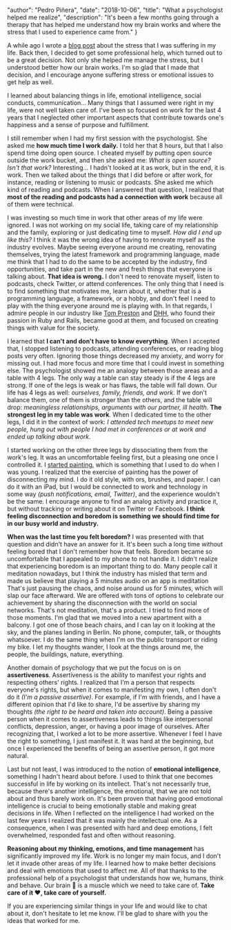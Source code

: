 
  "author": "Pedro Piñera",
  "date": "2018-10-06",
  "title": "What a psychologist helped me realize",
  "description": "It's been a few months going through a therapy that has helped me understand how my brain works and where the stress that I used to experience came from."
}




A while ago I wrote a [blog post](/2018/05/25/stress) about the stress that I was suffering in my life. Back then, I decided to get some professional help, which turned out to be a great decision. Not only she helped me manage the stress, but I understood better how our brain works. I'm so glad that I made that decision, and I encourage anyone suffering stress or emotional issues to get help as well.

I learned about balancing things in life, emotional intelligence, social conducts, communication... Many things that I assumed were right in my life, were not well taken care of. I've been so focused on work for the last 4 years that I neglected other important aspects that contribute towards one's happiness and a sense of purpose and fulfillment.

I still remember when I had my first session with the psychologist. She asked me **how much time I work daily.** I told her that 8 hours, but that I also spend time doing open source. I cheated myself by putting open source outside the work bucket, and then she asked me: _What is open source? Isn't that work?_ Interesting... I hadn't looked at it as work, but in the end, it is work. Then we talked about the things that I did before or after work, for instance, reading or listening to music or podcasts. She asked me which kind of reading and podcasts. When I answered that question, I realized that **most of the reading and podcasts had a connection with work** because all of them were technical.

I was investing so much time in work that other areas of my life were ignored. I was not working on my social life, taking care of my relationship and the family, exploring or just dedicating time to myself. _How did I end up like this?_ I think it was the wrong idea of having to renovate myself as the industry evolves. Maybe seeing everyone around me creating, renovating themselves, trying the latest framework and programming language, made me think that I had to do the same to be accepted by the industry, find opportunities, and take part in the new and fresh things that everyone is talking about. **That idea is wrong.** I don't need to renovate myself, listen to podcasts, check Twitter, or attend conferences. The only thing that I need is to find something that motivates me, learn about it, whether that is a programming language, a framework, or a hobby, and don't feel I need to play with the thing everyone around me is playing with. In that regards, I admire people in our industry like [Tom Preston](https://twitter.com/mojombo) and [DHH](https://twitter.com/dhh), who found their passion in Ruby and Rails, became good at them, and focused on creating things with value for the society.

I learned that **I can't and don't have to know everything**. When I accepted that, I stopped listening to podcasts, attending conferences, or reading blog posts very often. Ignoring those things decreased my anxiety, and worry for missing out. I had more focus and more time that I could invest in something else. The psychologist showed me an analogy between those areas and a table with 4 legs. The only way a table can stay steady is if the 4 legs are strong. If one of the legs is weak or has flaws, the table will fall down. Our life has 4 legs as well: _ourselves, family, friends, and work_. If we don't balance them, one of them is stronger than the others, and the table will drop: _meaningless relationships, arguments with our partner, ill health_. **The strongest leg in my table was work**. When I dedicated time to the other legs, I did it in the context of work: _I attended tech meetups to meet new people, hung out with people I had met in conferences or at work and ended up talking about work._

I started working on the other three legs by dissociating them from the work's leg. It was an uncomfortable feeling first, but a pleasing one once I controlled it. I [started painting](/2018/09/10/oberbaum-bridge), which is something that I used to do when I was young. I realized that the exercise of painting has the power of disconnecting my mind. I do it old style, with ors, brushes, and paper. I can do it with an iPad, but I would be connected to work and technology in some way _(push notifications, email, Twitter)_, and the experience wouldn't be the same. I encourage anyone to find an analog activity and practice it, but without tracking or writing about it on Twitter or Facebook. **I think feeling disconnection and boredom is something we should find time for in our busy world and industry.**

**When was the last time you felt boredom?** I was presented with that question and didn't have an answer for it. It's been such a long time without feeling bored that I don't remember how that feels. Boredom became so uncomfortable that I appealed to my phone to not handle it. I didn't realize that experiencing boredom is an important thing to do. Many people call it meditation nowadays, but I think the industry has misled that term and made us believe that playing a 5 minutes audio on an app is meditation That's just pausing the chaos, and noise around us for 5 minutes, which will slap our face afterward. We are offered with tons of options to celebrate our achievement by sharing the disconnection with the world on social networks. That's not meditation, that's a product. I tried to find more of those moments. I'm glad that we moved into a new apartment with a balcony. I got one of those beach chairs, and I can lay on it looking at the sky, and the planes landing in Berlin. No phone, computer, talk, or thoughts whatsoever. I do the same thing when I'm on the public transport or riding my bike. I let my thoughts wander, I look at the things around me, the people, the buildings, nature, everything.

Another domain of psychology that we put the focus on is on **assertiveness**. Assertiveness is the ability to manifest your rights and respecting others' rights. I realized that I'm a person that respects everyone's rights, but when it comes to manifesting my own, I often don't do it _(I'm a passive assertive)_. For example, if I'm with friends, and I have a different opinion that I'd like to share, I'd be assertive by sharing my thoughts _(the right to be heard and taken into account)_. Being a passive person when it comes to assertiveness leads to things like interpersonal conflicts, depression, anger, or having a poor image of ourselves. After recognizing that, I worked a lot to be more assertive. Whenever I feel I have the right to something, I just manifest it. It was hard at the beginning, but once I experienced the benefits of being an assertive person, it got more natural.

Last but not least, I was introduced to the notion of **emotional intelligence**, something I hadn't heard about before. I used to think that one becomes successful in life by working on its intellect. That's not necessarily true, because there's another intelligence, the emotional, that we are not told about and thus barely work on. It's been proven that having good emotional intelligence is crucial to being emotionally stable and making great decisions in life. When I reflected on the intelligence I had worked on the last few years I realized that it was mainly the intellectual one. As a consequence, when I was presented with hard and deep emotions, I felt overwhelmed, responded fast and often without reasoning.

**Reasoning about my thinking, emotions, and time management** has significantly improved my life. Work is no longer my main focus, and I don't let it invade other areas of my life. I learned how to make better decisions and deal with emotions that used to affect me. All of that thanks to the professional help of a psychologist that understands how we, humans, think and behave. Our brain 🧠 is a muscle which we need to take care of. **Take care of it ❤️, take care of yourself.**

If you are experiencing similar things in your life and would like to chat about it, don't hesitate to let me know. I'll be glad to share with you the ideas that worked for me.

    